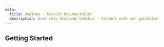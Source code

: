 ```yaml
---
meta:
  title: Dedibox - Account Documentation
  description: Dive into Scaleway Dedibox - Account with our quickstart guides, how-tos, tutorials and more.
---
```


<ProductHeader
   productName="Dedibox Account"
   productLogo="dedibox"
   description="Scaleway Dedibox account let you manage all services from the Dedibox console."
   url="/dedibox-account/quickstart"
   label="Dedibox Account Quickstart"
/>

## Getting Started

<Grid>
    <SummaryCard
        title="Quickstart"
        icon="rocket"
        description="Learn how to create and add a payment method to your Dedibox account."
        label="View Quickstart"
        url="/dedibox-account/quickstart/"
    />
    <SummaryCard
        title="Concepts"
        icon="information-circle-outline"
        description="Core concepts that give you a better understanding of your Dedibox account."
        label="View Concepts"
        url="/dedibox-account/concepts/"
    />
    <SummaryCard
        title="How-tos"
        icon="help-circle-outline"
        description="Check our guides to manage your Dedibox account."
        label="View How-tos"
        url="/dedibox-account/how-to/"
    />
</Grid>